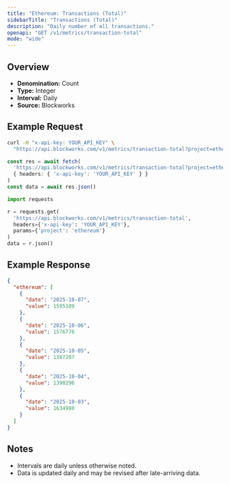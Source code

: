 ```yaml
---
title: "Ethereum: Transactions (Total)"
sidebarTitle: "Transactions (Total)"
description: "Daily number of all transactions."
openapi: "GET /v1/metrics/transaction-total"
mode: "wide"
---
```


## Overview

- **Denomination:** Count
- **Type:** Integer
- **Interval:** Daily
- **Source:** Blockworks

## Example Request

<CodeGroup>

```bash cURL
curl -H "x-api-key: YOUR_API_KEY" \
  "https://api.blockworks.com/v1/metrics/transaction-total?project=ethereum"
```

```typescript TypeScript
const res = await fetch(
  'https://api.blockworks.com/v1/metrics/transaction-total?project=ethereum',
  { headers: { 'x-api-key': 'YOUR_API_KEY' } }
)
const data = await res.json()
```

```python Python
import requests

r = requests.get(
  'https://api.blockworks.com/v1/metrics/transaction-total',
  headers={'x-api-key': 'YOUR_API_KEY'},
  params={'project': 'ethereum'}
)
data = r.json()
```

</CodeGroup>

## Example Response

```json
{
  "ethereum": [
    {
      "date": "2025-10-07",
      "value": 1595109
    },
    {
      "date": "2025-10-06",
      "value": 1576776
    },
    {
      "date": "2025-10-05",
      "value": 1387207
    },
    {
      "date": "2025-10-04",
      "value": 1390296
    },
    {
      "date": "2025-10-03",
      "value": 1634980
    }
  ]
}
```

## Notes
- Intervals are daily unless otherwise noted.
- Data is updated daily and may be revised after late-arriving data.